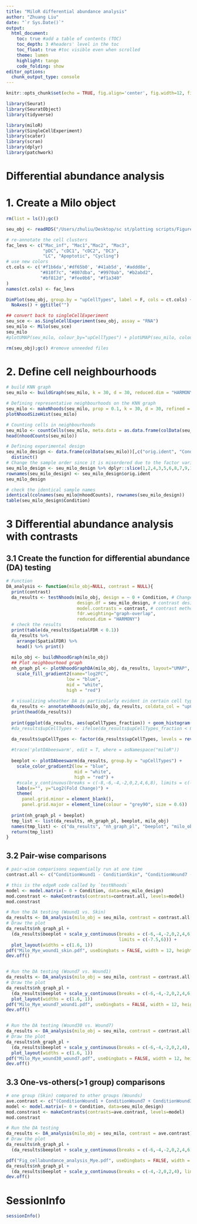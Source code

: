 ```yaml
---
title: "MiloR differential abundance analysis"
author: "Zhuang Liu"
date: "`r Sys.Date()`"
output:
  html_document:
    toc: true #add a table of contents (TOC)
    toc_depth: 3 #headers' level in the toc
    toc_float: true #toc visible even when scrolled
    theme: lumen
    highlight: tango
    code_folding: show
editor_options: 
  chunk_output_type: console
---
```


```r
knitr::opts_chunk$set(echo = TRUE, fig.align='center', fig.width=12, fig.height = 6, warning=FALSE, message=FALSE)
```

```r
library(Seurat)
library(SeuratObject)
library(tidyverse)

library(miloR)
library(SingleCellExperiment)
library(scater)
library(scran)
library(dplyr)
library(patchwork)
```

#############################################
# Differential abundance analysis
#############################################
# 1. Create a Milo object
```r
rm(list = ls());gc()

seu_obj <- readRDS("/Users/zhuliu/Desktop/sc st/plotting scripts/Figure 6/myeloid_newAnnotation.rds")

# re-annotate the cell clusters
fac_levs <- c("Mac_inf", "Mac1","Mac2", "Mac3", 
              "pDC", "cDC1", "cDC2", "DC3", 
              "LC", "Apoptotic", "Cycling")
# use new colors
ct.cols <- c('#f1b6da','#df65b0', '#41ab5d', '#addd8e',
             "#810f7c", "#807dba", "#9970ab", "#b2abd2", 
             "#bf812d", "#fee0b6", "#f1a340"
)
names(ct.cols) <- fac_levs

DimPlot(seu_obj, group.by = "upCellTypes", label = F, cols = ct.cols) +
  NoAxes() + ggtitle("")

## convert back to singleCellExperiment
seu_sce <- as.SingleCellExperiment(seu_obj, assay = "RNA")
seu_milo <- Milo(seu_sce)
seu_milo
#plotUMAP(seu_milo, colour_by="upCellTypes") + plotUMAP(seu_milo, colour_by="Condition")

rm(seu_obj);gc() #remove unneeded files
```


# 2. Define cell neighbourhoods
```r
# build KNN graph
seu_milo <- buildGraph(seu_milo, k = 30, d = 30, reduced.dim = "HARMONY")

# Defining representative neighbourhoods on the KNN graph
seu_milo <- makeNhoods(seu_milo, prop = 0.1, k = 30, d = 30, refined = TRUE, reduced_dims = "HARMONY", refinement_scheme="reduced_dim")
plotNhoodSizeHist(seu_milo)

# Counting cells in neighbourhoods
seu_milo <- countCells(seu_milo, meta.data = as.data.frame(colData(seu_milo)), sample="orig.ident")
head(nhoodCounts(seu_milo))

# Defining experimental design
seu_milo_design <- data.frame(colData(seu_milo))[,c("orig.ident", "Condition")] %>% 
  distinct()
# Change the sample order since it is misordered due to the factor variables
seu_milo_design <- seu_milo_design %>% dplyr::slice(1,2,4,3,5,6,8,7,9,10,12,11)
rownames(seu_milo_design) <- seu_milo_design$orig.ident
seu_milo_design

# check the identical sample names
identical(colnames(seu_milo@nhoodCounts), rownames(seu_milo_design))
table(seu_milo_design$Condition)
```


# 3 Differential abundance analysis with contrasts
## 3.1 Create the function for differential abundance (DA) testing
```r
# Function
DA_analysis <- function(milo_obj=NULL, contrast = NULL){
  print(contrast)
  da_results <- testNhoods(milo_obj, design = ~ 0 + Condition, # Change the Condition if you have different GroupName
                           design.df = seu_milo_design, # contrast design
                           model.contrasts = contrast, # contrast methods
                           fdr.weighting="graph-overlap", 
                           reduced.dim = "HARMONY")
  # check the results
  print(table(da_results$SpatialFDR < 0.1))
  da_results %>%
    arrange(SpatialFDR) %>%
    head() %>% print()
  
  milo_obj <- buildNhoodGraph(milo_obj)
  ## Plot neighbourhood graph
  nh_graph_pl <- plotNhoodGraphDA(milo_obj, da_results, layout="UMAP", alpha=0.1) +
    scale_fill_gradient2(name="log2FC",
                       low = "blue",
                       mid = "white",
                       high = "red")
  
  # visualizing wheather DA is particularly evident in certain cell types
  da_results <- annotateNhoods(milo_obj, da_results, coldata_col = "upCellTypes")
  print(head(da_results))
  
  print(ggplot(da_results, aes(upCellTypes_fraction)) + geom_histogram(bins=50))
  #da_results$upCellTypes <- ifelse(da_results$upCellTypes_fraction < 0.7, "Mixed", da_results$upCellTypes)

  da_results$upCellTypes <- factor(da_results$upCellTypes, levels = rev(fac_levs))
  
  #trace('plotDAbeeswarm', edit = T, where = asNamespace("miloR"))
  
  beeplot <- plotDAbeeswarm(da_results, group.by = "upCellTypes") + 
    scale_color_gradient2(low = "blue",
                          mid = "white",
                          high = "red") +
    #scale_y_continuous(breaks = c(-8,-6,-4,-2,0,2,4,6,8), limits = c(-9,9)) +
    labs(x="", y="Log2(Fold Change)") +
    theme(
      panel.grid.minor = element_blank(),
      panel.grid.major = element_line(colour = "grey90", size = 0.6))
  
  print(nh_graph_pl + beeplot)
  tmp_list <- list(da_results, nh_graph_pl, beeplot, milo_obj)
  names(tmp_list) <- c("da_results", "nh_graph_pl", "beeplot", "milo_obj")
  return(tmp_list)
}
```


## 3.2 Pair-wise comparisons
```r
# pair-wise comparisons sequentially run at one time
contrast.all <- c("ConditionWound1 - ConditionSkin", "ConditionWound7 - ConditionWound1", "ConditionWound30 - ConditionWound7", "ConditionWound30 - ConditionSkin", "ConditionWound30 - ConditionWound1", "ConditionWound7 - ConditionSkin") # the syntax is <VariableName><ConditionLevel> - <VariableName><ControlLevel>

# this is the edgeR code called by `testNhoods`
model <- model.matrix(~ 0 + Condition, data=seu_milo_design)
mod.constrast <- makeContrasts(contrasts=contrast.all, levels=model)
mod.constrast

# Run the DA testing (Wound1 vs. Skin)
da_results <- DA_analysis(milo_obj = seu_milo, contrast = contrast.all[1])
# Draw the plot
da_results$nh_graph_pl +  
  (da_results$beeplot + scale_y_continuous(breaks = c(-6,-4,-2,0,2,4,6), 
                                           limits = c(-7.5,6))) +
  plot_layout(widths = c(1.6, 1))
pdf("Milo_Mye_wound1_skin.pdf", useDingbats = FALSE, width = 12, height = 6)
dev.off()


# Run the DA testing (Wound7 vs. Wound1)
da_results <- DA_analysis(milo_obj = seu_milo, contrast = contrast.all[2])
# Draw the plot
da_results$nh_graph_pl + 
  (da_results$beeplot + scale_y_continuous(breaks = c(-6,-4,-2,0,2,4,6), limits = c(-4,6.5))) + 
  plot_layout(widths = c(1.6, 1))
pdf("Milo_Mye_wound7_wound1.pdf", useDingbats = FALSE, width = 12, height = 6)
dev.off()


# Run the DA testing (Wound30 vs. Wound7)
da_results <- DA_analysis(milo_obj = seu_milo, contrast = contrast.all[3])
# Draw the plot
da_results$nh_graph_pl + 
  (da_results$beeplot + scale_y_continuous(breaks = c(-6,-4,-2,0,2,4), limits = c(-4,4))) + 
  plot_layout(widths = c(1.6, 1))
pdf("Milo_Mye_wound30_wound7.pdf", useDingbats = FALSE, width = 12, height = 6)
dev.off()
```


## 3.3 One-vs-others(>1 group) comparisons 
```r
# one group (Skin) compared to other groups (Wounds)
ave.contrast <- c("(ConditionWound1 + ConditionWound7 + ConditionWound30)/3 - ConditionSkin")
model <- model.matrix(~ 0 + Condition, data=seu_milo_design)
mod.constrast <- makeContrasts(contrasts=ave.contrast, levels=model)
mod.constrast

# Run the DA testing
da_results <- DA_analysis(milo_obj = seu_milo, contrast = ave.contrast)
# Draw the plot
da_results$nh_graph_pl + 
  (da_results$beeplot + scale_y_continuous(breaks = c(-6,-4,-2,0,2,4,6), limits = c(-7,7)))

pdf("Fig_cellabundance_analysis_Mye.pdf", useDingbats = FALSE, width = 12, height = 6)
da_results$nh_graph_pl + 
  (da_results$beeplot + scale_y_continuous(breaks = c(-4,-2,0,2,4), limits = c(-4,5.8)))
dev.off()
```


# SessionInfo
```r
sessionInfo()
```
